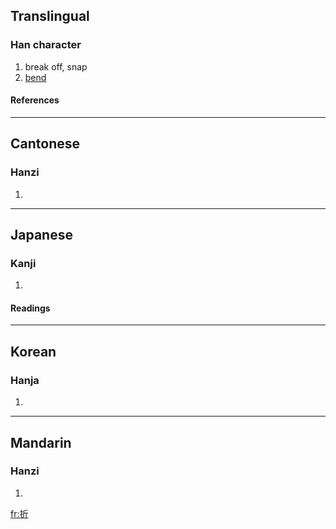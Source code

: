 ==Translingual==
===Han character===
{{Han char|rn=64|rad=手|as=04|sn=7|four=5202<sub>1</sub>|canj=手竹一中 (QHML)}}
# break off, snap
# [[bend]]
====References====
{{Han ref|kx=0422.040|dkj=11890|dj=0770.010|hdz=31838.070|uh=6298|ud=25240|bh=A7E9|bd=42985}}
----
==Cantonese==
===Hanzi===
{{yue-hanzi|jyut=|y=jit3}}
# {{defn|Cantonese}}
----
==Japanese==
===Kanji===
{{ja-kanji|grade=4|rs=手04}}
# {{defn|Japanese}} 
====Readings====
{{ja-readings|on=[[せつ]] (setsu), [[せち]] (sechi)|kun=[[おる]] (oru), [[おれる]] (oreru), [[くじく]] (kujiku)}}
----
==Korean==
===Hanja===
{{ko-hanja|hangeul=[[절]], [[제]]|eumhun=|rv=jeol, je|mr=chŏl, che|y=cel, cey}}
# {{defn|Korean}}
----
==Mandarin==
===Hanzi===
{{cmn-hanzi|pin=[[shé]] ([[she2]]), [[zhē]] ([[zhe1]]), [[zhé]] ([[zhe2]])|wg=she<sup>2</sup>, che<sup>1</sup>, che<sup>2</sup>}}
# {{defn|Mandarin}}

[[fr:折]]